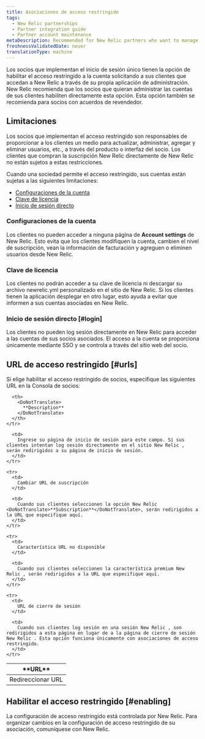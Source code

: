 ```yaml
---
title: Asociaciones de acceso restringido
tags:
  - New Relic partnerships
  - Partner integration guide
  - Partner account maintenance
metaDescription: Recommended for New Relic partners who want to manage their customers' accounts directly and for partners with reseller agreements.
freshnessValidatedDate: never
translationType: machine
---
```


Los socios que implementan el inicio de sesión único tienen la opción de habilitar el acceso restringido a la cuenta solicitando a sus clientes que accedan a New Relic a través de su propia aplicación de administración. New Relic recomienda que los socios que quieran administrar las cuentas de sus clientes habiliten directamente esta opción. Esta opción también se recomienda para socios con acuerdos de revendedor.

## Limitaciones

Los socios que implementan el acceso restringido son responsables de proporcionar a los clientes un medio para actualizar, administrar, agregar y eliminar usuarios, etc., a través del producto o interfaz del socio. Los clientes que compran la suscripción New Relic directamente de New Relic no están sujetos a estas restricciones.

Cuando una sociedad permite el acceso restringido, sus cuentas están sujetas a las siguientes limitaciones:

* [Configuraciones de la cuenta](#account-settings)
* [Clave de licencia](#license-key)
* [Inicio de sesión directo](#login)

### Configuraciones de la cuenta

Los clientes no pueden acceder a ninguna página de <DoNotTranslate>**Account settings**</DoNotTranslate> de New Relic. Esto evita que los clientes modifiquen la cuenta, cambien el nivel de suscripción, vean la información de facturación y agreguen o eliminen usuarios desde New Relic.

### Clave de licencia

Los clientes no podrán acceder a su clave de licencia ni descargar su archivo newrelic.yml personalizado en el sitio de New Relic. Si los clientes tienen la aplicación desplegar en otro lugar, esto ayuda a evitar que informen a sus cuentas asociadas en New Relic.

### Inicio de sesión directo [#login]

Los clientes no pueden log sesión directamente en New Relic para acceder a las cuentas de sus socios asociados. El acceso a la cuenta se proporciona únicamente mediante SSO y se controla a través del sitio web del socio.

## URL de acceso restringido [#urls]

Si elige habilitar el acceso restringido de socios, especifique las siguientes URL en la Consola de socios:

<table>
  <thead>
    <tr>
      <th width={200}>
        <DoNotTranslate>
          **URL**
        </DoNotTranslate>
      </th>

      <th>
        <DoNotTranslate>
          **Description**
        </DoNotTranslate>
      </th>
    </tr>
  </thead>

  <tbody>
    <tr>
      <td>
        Redireccionar URL
      </td>

      <td>
        Ingrese su página de inicio de sesión para este campo. Si sus clientes intentan log sesión directamente en el sitio New Relic , serán redirigidos a su página de inicio de sesión.
      </td>
    </tr>

    <tr>
      <td>
        Cambiar URL de suscripción
      </td>

      <td>
        Cuando sus clientes seleccionen la opción New Relic <DoNotTranslate>**Subscription**</DoNotTranslate>, serán redirigidos a la URL que especifique aquí.
      </td>
    </tr>

    <tr>
      <td>
        Característica URL no disponible
      </td>

      <td>
        Cuando sus clientes seleccionen la característica premium New Relic , serán redirigidos a la URL que especifique aquí.
      </td>
    </tr>

    <tr>
      <td>
        URL de cierre de sesión
      </td>

      <td>
        Cuando sus clientes log sesión en una sesión New Relic , son redirigidos a esta página en lugar de a la página de cierre de sesión New Relic . Esta opción funciona únicamente con asociaciones de acceso restringido.
      </td>
    </tr>
  </tbody>
</table>

## Habilitar el acceso restringido [#enabling]

La configuración de acceso restringido está controlada por New Relic. Para organizar cambios en la configuración de acceso restringido de su asociación, comuníquese con New Relic.